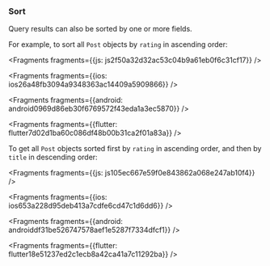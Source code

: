 ### Sort

Query results can also be sorted by one or more fields.

For example, to sort all `Post` objects by `rating` in ascending order: 




<Fragments fragments={{js: js2f50a32d32ac53c04b9a61eb0f6c31cf17}} />



<Fragments fragments={{ios: ios26a48fb3094a9348363ac14409a5909866}} />



<Fragments fragments={{android: android0969d86eb30f6769572f43eda1a3ec5870}} />



<Fragments fragments={{flutter: flutter7d02d1ba60c086df48b00b31ca2f01a83a}} />

To get all `Post` objects sorted first by `rating` in ascending order, and then by `title` in descending order:




<Fragments fragments={{js: js105ec667e59f0e843862a068e247ab10f4}} />



<Fragments fragments={{ios: ios653a228d95deb413a7cdfe6cd47c1d6dd6}} />



<Fragments fragments={{android: androiddf31be526747578aef1e5287f7334dfcf1}} />



<Fragments fragments={{flutter: flutter18e51237ed2c1ecb8a42ca41a7c11292ba}} />
